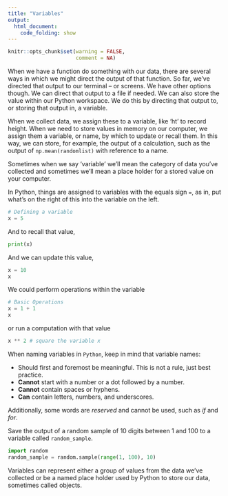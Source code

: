 ```yaml
---
title: "Variables"
output:
  html_document:
    code_folding: show
---
```


```r
knitr::opts_chunk$set(warning = FALSE,
                      comment = NA)
```

When we have a function do something with our data, there are several ways in which we might direct the output of that function. So far, we've directed that output to our terminal -- or screens. We have other options though. We can direct that output to a file if needed. We can also store the value within our Python workspace. We do this by directing that output to, or storing that output in, a variable.

:::note

When we collect data, we assign these to a variable, like 'ht' to record height. When we need to store values in memory on our computer, we assign them a variable, or name, by which to update or recall them. In this way, we can store, for example, the output of a calculation, such as the output of `np.mean(randomlist)` with reference to a name.

Sometimes when we say 'variable' we'll mean the category of data you've collected and sometimes we'll mean a place holder for a stored value on your computer.

:::

In Python, things are assigned to variables with the equals sign `=`, as in, put what's on the right of this into the variable on the left.


```python
# Defining a variable
x = 5
```

And to recall that value,

```python
print(x)
```

And we can update this value,

```python
x = 10
x
```

We could perform operations within the variable

```python
# Basic Operations
x = 1 + 1
x
```

or run a computation with that value

```python
x ** 2 # square the variable x
```

:::note

When naming variables in `Python`, keep in mind that variable names:

* Should first and foremost be meaningful. This is not a rule, just best practice.
* **Cannot** start with a number or a dot followed by a number.
* **Cannot** contain spaces or hyphens.
* **Can** contain letters, numbers, and underscores.

Additionally, some words are *reserved* and cannot be used, such as *if* and *for*.

:::   

:::exercise

Save the output of a random sample of 10 digits between 1 and 100 to a variable called `random_sample`.

:::

:::solution

```python
import random
random_sample = random.sample(range(1, 100), 10)
```

:::

:::summary

Variables can represent either a group of values from the data we've collected or be a named place holder used by Python to store our data, sometimes called objects.

:::